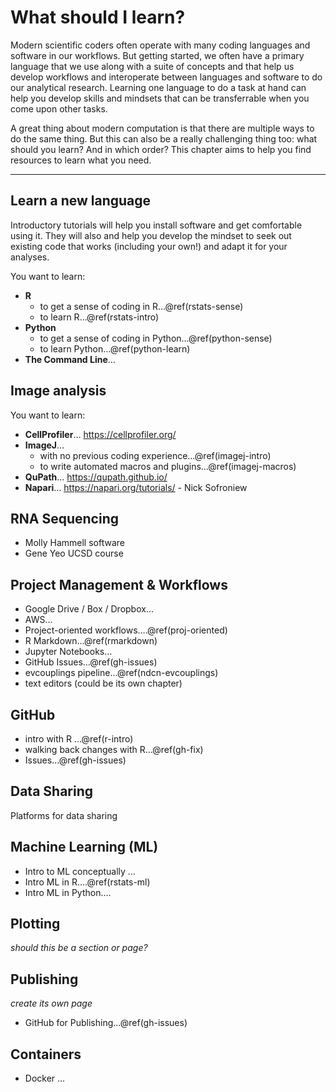 # What should I learn? {#what-to-learn}

Modern scientific coders often operate with many coding languages and software in our workflows. But getting started, we often have a primary language that we use along with a suite of concepts and that help us develop workflows and interoperate between languages and software to do our analytical research. Learning one language to do a task at hand can help you develop skills and mindsets that can be transferrable when you come upon other tasks. 

A great thing about modern computation is that there are multiple ways to do the same thing. But this can also be a really challenging thing too: what should you learn? And in which order? This chapter aims to help you find resources to learn what you need. 



<!---

Recommendations: keep a diary, 
- articulate your problem so you can google it
- look for topics that are useful and recent, community vetted (trust)
- keep a record for yourself. In many ways, this book is a record 
to help you as a researcher identify which skills you need to develop and be deliberate about *why*.

Different learner styles, more directed self-taught less wasted time and wheels reinvented.

We've often never had these conversations and this book tries to provide an opportunity.

Quotes: 
- " Part of learning how to be an effective computational biologist is to learn how to learn efficiently."
- "I think it’s really hard for new people to jump in. The learning curves can be steep, and it’s hard for them to judge how much should they expect "

--->

---
## Learn a new language
Introductory tutorials will help you install software and get comfortable using it. They will also and help you develop the mindset to seek out existing code that works (including your own!) and adapt it for your analyses. 

<!---- You are not sure or need to use multiple languages together...\@ref(workflow-overview)  --->

You want to learn: 

- **R** 
  - to get a sense of coding in R...\@ref(rstats-sense)
  - to learn R...\@ref(rstats-intro)  
- **Python**
  - to get a sense of coding in Python...\@ref(python-sense)
  - to learn Python...\@ref(python-learn) 
- **The Command Line**...  



## Image analysis 

<!---(single cell)--->

You want to learn: 

- **CellProfiler**...  <https://cellprofiler.org/>
- **ImageJ**...
  - with no previous coding experience...\@ref(imagej-intro)
  - to write automated macros and plugins...\@ref(imagej-macros)
- **QuPath**...  <https://qupath.github.io/>
- **Napari**... <https://napari.org/tutorials/> - Nick Sofroniew

## RNA Sequencing

- Molly Hammell software
- Gene Yeo UCSD course


## Project Management & Workflows

- Google Drive / Box / Dropbox...
- AWS...
- Project-oriented workflows....\@ref(proj-oriented)
- R Markdown...\@ref(rmarkdown)
- Jupyter Notebooks...
- GitHub Issues...\@ref(gh-issues)
- evcouplings pipeline...\@ref(ndcn-evcouplings)
- text editors (could be its own chapter)

## GitHub

- intro with R ...\@ref(r-intro)
- walking back changes with R...\@ref(gh-fix)
- Issues...\@ref(gh-issues)

<!---
## Manuscripts

- should I use latex? Overleaf
- Rmd
--->

## Data Sharing
Platforms for data sharing <!---Gene Yeo CRED portal as an example:) ) https://www.dropbox.com/s/9gvep1mkqxsj7g1/CRED_slides.pptx?dl=0)

-->

## Machine Learning (ML)

<!--- tensorflow, fast.ai, Kelly Brock--->

- Intro to ML conceptually ...
- Intro ML in R....\@ref(rstats-ml)  
- Intro ML in Python....

## Plotting 
*should this be a section or page?*


## Publishing
*create its own page* 

- GitHub for Publishing...\@ref(gh-issues)

<!---manuscripts and preprints --->


## Containers
- Docker ...

